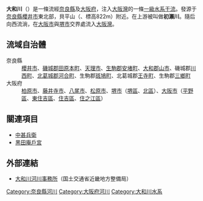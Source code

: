 '''大和川'''（{{jpn|j=大和川|hg=やまとがわ|rm=Yamatogawa|f=y}}）是一條流經[[奈良縣|奈良縣]]及[[大阪府|大阪府]]，注入[[大阪灣|大阪灣]]的一條[[一級水系|一級水系]][[干流|干流]]。發源于[[奈良縣|奈良縣]][[櫻井市|櫻井市]]東北部，貝平山（''{{jpn|j=貝ヶ平山|hg=かいがひらやま|rm=Kaigahirayama|f=y}}''、標高822m）附近。在上游被叫做'''初瀨川'''。隨后向西流淌，在[[大阪市|大阪市]]與[[堺市|堺市]]交界處流入[[大阪灣|大阪灣]]。

== 流域自治體 ==
;奈良縣
:[[櫻井市|櫻井市]]、[[磯城郡|磯城郡]][[田原本町|田原本町]]、[[天理市|天理市]]、[[生駒郡|生駒郡]][[安堵町|安堵町]]、[[大和郡山市|大和郡山市]]、磯城郡[[川西町_(奈良縣)|川西町]]、[[北葛城郡|北葛城郡]][[河合町|河合町]]、生駒郡[[斑鳩町|斑鳩町]]、北葛城郡[[王寺町|王寺町]]、生駒郡[[三鄉町|三鄉町]]
;大阪府
:[[柏原市|柏原市]]、[[藤井寺市|藤井寺市]]、[[八尾市|八尾市]]、[[松原市_(日本)|松原市]]、[[堺市|堺市]]（[[堺區|堺區]]、[[北區_(堺市)|北區]]）、[[大阪市|大阪市]]（[[平野區|平野區]]、[[東住吉區|東住吉區]]、[[住吉區|住吉區]]、[[住之江區|住之江區]]）

== 關連項目 ==
*[[中甚兵衛|中甚兵衛]]
*[[庵戶宮|黑田庵戶宮]]

== 外部連結 ==
{{Commonscat|Yamato River}}
*[https://web.archive.org/web/20070425212243/http://www.yamato.kkr.mlit.go.jp/ 大和川河川事務所]（国土交通省近畿地方整備局）

{{日本一級水系的河川}}

[[Category:奈良縣河川|Category:奈良縣河川]]
[[Category:大阪府河川|Category:大阪府河川]]
[[Category:大和川水系|Category:大和川水系]]